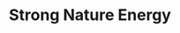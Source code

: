 ---
title: "Strong Nature Energy"
meta_title: "Strong Nature Energy craft"
description: "Craft de Strong Nature Energy"
rank: "a"
draft: false
name: "Strong Nature Energy"
recipe_img: "https://wiki.pokexgames.com/images/5/5f/Strong_Nature_Energy.png"
level: 80
craft_time: 10
result: 1
value_npc: 1
ingredients:
  - name: "Pure Strong Grass"
    quantity: 100
    item_img: "https://wiki.pokexgames.com/images/6/63/Pure_Strong_Grass.png"
    value_npc: 1
---